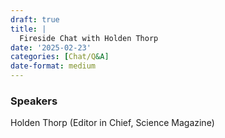 ```yaml
---
draft: true 
title: |
  Fireside Chat with Holden Thorp
date: '2025-02-23'
categories: [Chat/Q&A]
date-format: medium 
---
```



### Speakers  
Holden Thorp (Editor in Chief, Science Magazine)



